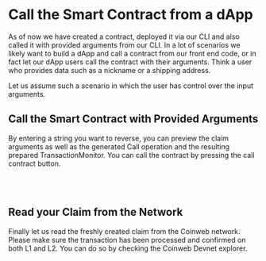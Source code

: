 
# Call the Smart Contract from a dApp

As of now we have created a contract, deployed it via our CLI and also called it
with provided arguments from our CLI. In a lot of scenarios we likely want to
build a dApp and call a contract from our front end code, or in fact let our
dApp users call the contract with their arguments. Think a user who provides
data such as a nickname or a shipping address.

Let us assume such a scenario in which the user has control over the input
arguments.

## Call the Smart Contract with Provided Arguments

By entering a string you want to reverse, you can preview the claim arguments as
well as the generated Call operation and the resulting prepared
TransactionMonitor. You can call the contract by pressing the call contract
button.

<br />
<StringProcessorWriteForm />
<br />

## Read your Claim from the Network

Finally let us read the freshly created claim from the Coinweb network. Please
make sure the transaction has been processed and confirmed on both L1 and L2.
You can do so by checking the Coinweb Devnet explorer.

<br />
<StringProcessorSearchInput />
